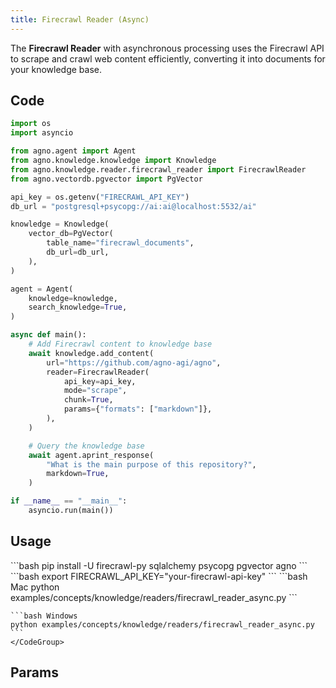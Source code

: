 ```yaml
---
title: Firecrawl Reader (Async)
---
```


The **Firecrawl Reader** with asynchronous processing uses the Firecrawl API to scrape and crawl web content efficiently, converting it into documents for your knowledge base.

## Code

```python examples/concepts/knowledge/readers/firecrawl_reader_async.py
import os
import asyncio

from agno.agent import Agent
from agno.knowledge.knowledge import Knowledge
from agno.knowledge.reader.firecrawl_reader import FirecrawlReader
from agno.vectordb.pgvector import PgVector

api_key = os.getenv("FIRECRAWL_API_KEY")
db_url = "postgresql+psycopg://ai:ai@localhost:5532/ai"

knowledge = Knowledge(
    vector_db=PgVector(
        table_name="firecrawl_documents",
        db_url=db_url,
    ),
)

agent = Agent(
    knowledge=knowledge,
    search_knowledge=True,
)

async def main():
    # Add Firecrawl content to knowledge base
    await knowledge.add_content(
        url="https://github.com/agno-agi/agno",
        reader=FirecrawlReader(
            api_key=api_key,
            mode="scrape",
            chunk=True,
            params={"formats": ["markdown"]},
        ),
    )

    # Query the knowledge base
    await agent.aprint_response(
        "What is the main purpose of this repository?",
        markdown=True,
    )

if __name__ == "__main__":
    asyncio.run(main())
```

## Usage

<Steps>
  <Snippet file="create-venv-step.mdx" />

  <Step title="Install libraries">
    ```bash
    pip install -U firecrawl-py sqlalchemy psycopg pgvector agno
    ```
  </Step>

  <Step title="Set API Key">
    ```bash
    export FIRECRAWL_API_KEY="your-firecrawl-api-key"
    ```
  </Step>

  <Snippet file="run-pgvector-step.mdx" />

  <Step title="Run Agent">
    <CodeGroup>
    ```bash Mac
    python examples/concepts/knowledge/readers/firecrawl_reader_async.py
    ```

    ```bash Windows
    python examples/concepts/knowledge/readers/firecrawl_reader_async.py
    ```
    </CodeGroup>
  </Step>
</Steps>

## Params

<Snippet file="firecrawl-reader-reference.mdx" />
